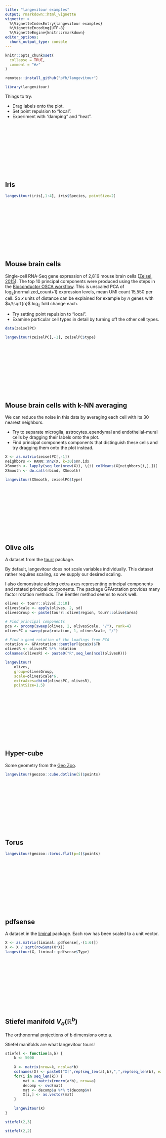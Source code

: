 ```yaml
---
title: "langevitour examples"
output: rmarkdown::html_vignette
vignette: >
  %\VignetteIndexEntry{langevitour examples}
  %\VignetteEncoding{UTF-8}
  %\VignetteEngine{knitr::rmarkdown}
editor_options: 
  chunk_output_type: console
---
```


<style>
h2,h3,h4 { margin-top: 200px; }
</style>

```r
knitr::opts_chunk$set(
  collapse = TRUE,
  comment = "#>"
)
```

```r
remotes::install_github("pfh/langevitour")
```

```r
library(langevitour)
```

Things to try:

* Drag labels onto the plot.
* Set point repulsion to "local".
* Experiment with "damping" and "heat".

## Iris

```r
langevitour(iris[,1:4], iris$Species, pointSize=2)
```


## Mouse brain cells

Single-cell RNA-Seq gene expression of 2,816 mouse brain cells ([Zeisel, 2015](https://pubmed.ncbi.nlm.nih.gov/25700174/)). The top 10 principal components were produced using the steps in the [Bioconductor OSCA workflow](http://bioconductor.org/books/3.13/OSCA.workflows/zeisel-mouse-brain-strt-seq.html). This is unscaled PCA of log$_2$(normalized_count+1) expression levels, mean UMI count 15,550 per cell. So $x$ units of distance can be explained for example by $n$ genes with $x/\sqrt{n}$ log$_2$ fold change each.

* Try setting point repulsion to "local".
* Examine particular cell types in detail by turning off the other cell types.

```r
data(zeiselPC)

langevitour(zeiselPC[,-1], zeiselPC$type)
```


## Mouse brain cells with k-NN averaging

We can reduce the noise in this data by averaging each cell with its 30 nearest neighbors.

* Try to separate microglia, astrocytes_ependymal and endothelial-mural cells by dragging their labels onto the plot.
* Find principal components components that distinguish these cells and try dragging them onto the plot instead.

```r
X <- as.matrix(zeiselPC[,-1])
neighbors <- RANN::nn2(X, k=30)$nn.idx
XSmooth <- lapply(seq_len(nrow(X)), \(i) colMeans(X[neighbors[i,],]))
XSmooth <- do.call(rbind, XSmooth)

langevitour(XSmooth, zeiselPC$type)
```



## Olive oils

A dataset from the [tourr](http://ggobi.github.io/tourr/) package.

By default, langevitour does not scale variables individually. This dataset rather requires scaling, so we supply our desired scaling.

I also demonstrate adding extra axes representing principal components and rotated principal components. The package GPArotation provides many factor rotation methods. The Bentler method seems to work well.

```r
olives <- tourr::olive[,3:10]
olivesScale <- apply(olives, 2, sd)
olivesGroup <- paste(tourr::olive$region, tourr::olive$area)

# Find principal components
pca <- prcomp(sweep(olives, 2, olivesScale, "/"), rank=4)
olivesPC = sweep(pca$rotation, 1, olivesScale, "/")

# Find a good rotation of the loadings from PCA
rotation <- GPArotation::bentlerT(pca$x)$Th
olivesR <- olivesPC %*% rotation
colnames(olivesR) <- paste0("R",seq_len(ncol(olivesR)))

langevitour(
    olives, 
    group=olivesGroup, 
    scale=olivesScale*6, 
    extraAxes=cbind(olivesPC, olivesR),
    pointSize=1.5)
```


## Hyper-cube

Some geometry from the [Geo Zoo](https://github.com/schloerke/geozoo).

```r
langevitour(geozoo::cube.dotline(5)$points)
```

## Torus

```r
langevitour(geozoo::torus.flat(p=4)$points)
```

## pdfsense

A dataset in the [liminal](https://sa-lee.github.io/liminal/) package. Each row has been scaled to a unit vector.

```r
X <- as.matrix(liminal::pdfsense[,-(1:6)])
X <- X / sqrt(rowSums(X*X))
langevitour(X, liminal::pdfsense$Type)
```

## Stiefel manifold $V_a(\mathbb{R}^b)$

The orthonormal projections of b dimensions onto a.

Stiefel manifolds are what langevitour tours!

```r
stiefel <- function(a,b) {
    k <- 5000
    
    X <- matrix(nrow=k, ncol=a*b)
    colnames(X) <- paste0("X[",rep(seq_len(a),b),",",rep(seq_len(b), each=a),"]")
    for(i in seq_len(k)) {
        mat <- matrix(rnorm(a*b), nrow=a)
        decomp <- svd(mat)
        mat <- decomp$u %*% t(decomp$v)
        X[i,] <- as.vector(mat)
    }
    
    langevitour(X)
}

stiefel(2,3)
```

```r
stiefel(2,2)
```